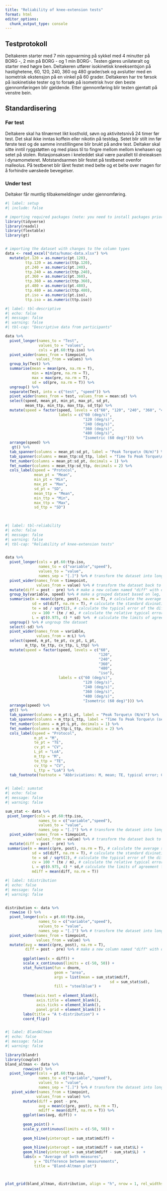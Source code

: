 ```yaml
---
title: "Reliability of knee-extension tests"
format: html
editor_options: 
  chunk_output_type: console
---
```


## Testprotokoll
Deltakeren starter med 7 min oppvarming på sykkel med 4 minutter på BORG -, 2 min på BORG - og 1 min BORG-. Testen gjøres unilateralt og starter med høgre ben. Deltakeren utfører isokinetisk kneeksentsjon på hastighetene, 60, 120, 240, 360 og 480 grader/sek og avslutter med en isometrisk ekstensjon på en vinkel på 60 grader. Deltakeren har tre førsok på isokinetiske tester og to forsøk på isometrisk hvor den beste gjennomføringen blir gjeldende. Etter gjennomføring blir testen gjentatt på venstre bein. 

## Standardisering

### Før test

Deltakere skal ha tilnærmet likt kosthold, søvn og aktivitetsnivå 24 timer før test. Det skal ikke inntas koffein eller nikotin  på testdag. Setet blir stilt inn før første test og de samme innstillingene blir brukt på andre test. Deltaker skal sitte inntil ryggstøtten og med plass til to fingre mellom mellom knehasen og setet på stolen. Rotasjonsaksen i kneleddet skal være parallelt til dreieaksen i dynamometeret. Motstandsarmen blir festet på testbenet ovenfor malleolus. På testbenet blir låret festet med belte og et belte over magen for å forhindre uønskede bevegelser. 

### Under test
Deltaker får muntlig tilbakemeldinger under gjennomføring. 


```r
#| label: setup
#| include: false

# importing required packages (note: you need to install packages prior til loading them if you do not already have them installed)
library(tidyverse)
library(readxl)
library(flextable)
library(gt)


# importing the dataset with changes to the column types
data <- read_excel("data/humac-data.xlsx") %>% 
  mutate(pt.120 = as.numeric(pt.120),
         ttp.120 = as.numeric(ttp.120),
         pt.240 = as.numeric(pt.240),
         ttp.240 = as.numeric(ttp.240),
         pt.360 = as.numeric(pt.360),
         ttp.360 = as.numeric(ttp.360),
         pt.480 = as.numeric(pt.480),
         ttp.480 = as.numeric(ttp.480),
         pt.iso = as.numeric(pt.iso),
         ttp.iso = as.numeric(ttp.iso))
```

```r
#| label: tbl-descriptive
#| echo: false
#| message: false
#| warning: false
#| tbl-cap: "Descriptive data from participants"

data %>% 
  pivot_longer(names_to = "Test",
               values_to = "values",
               cols = pt.60:ttp.iso) %>% 
  pivot_wider(names_from = timepoint,
              values_from = values) %>% 
  group_by(Test) %>%
  summarise(mean = mean(pre, na.rm = T),
            min = min(pre, na.rm = T),
            max = max(pre, na.rm = T),
            sd = sd(pre, na.rm = T)) %>%
  ungroup() %>%
  separate(Test, into = c("test", "speed")) %>%
  pivot_wider(names_from = test, values_from = mean:sd) %>%
  select(speed, mean_pt, min_pt, max_pt, sd_pt, 
         mean_ttp, min_ttp, max_ttp, sd_ttp) %>%
  mutate(speed = factor(speed, levels = c("60", "120", "240", "360", "480", "iso"),
                        labels = c("60 (deg/s)", 
                                   "120 (deg/s)", 
                                   "240 (deg/s)", 
                                   "360 (deg/s)", 
                                   "480 (deg/s)", 
                                   "Isometric (60 deg)"))) %>%
  arrange(speed) %>% 
   gt() %>%
  tab_spanner(columns = mean_pt:sd_pt, label = "Peak Torque\n (N/m)") %>%
  tab_spanner(columns = mean_ttp:sd_ttp, label = "Time To Peak Torque\n (seconds)") %>%
  fmt_number(columns = mean_pt:sd_pt, decimals = 1) %>%
  fmt_number(columns = mean_ttp:sd_ttp, decimals = 2) %>%
  cols_label(speed = "Protocol",
             mean_pt = "Mean",
             min_pt = "Min",
             max_pt = "Max",
             sd_pt = "SD",
             mean_ttp = "Mean",
             min_ttp = "Min",
             max_ttp = "Max",
             sd_ttp = "SD")
  
  

```

```r
#| label: tbl-reliability
#| echo: false
#| message: false
#| warning: false
#| tbl-cap: "Reliability of knee-extension tests"


data %>% 
  pivot_longer(cols = pt.60:ttp.iso,
               names_to = c("variable","speed"),
               values_to = "value", 
               names_sep = "[.]") %>% # transform the dataset into long format
  pivot_wider(names_from = timepoint,
              values_from = value) %>% # transform the dataset back to wide format for easy calculations of differences from pre to post
  mutate(diff = post - pre) %>% # make a new column named "diff" with differences scores
  group_by(variable, speed) %>% # make a grouped dataset based on leg, variable and speed
  summarise(m = mean(c(pre, post), na.rm = T), # calculate the average score from both pre and post testing
            sd = sd(diff, na.rm = T), # calculate the standard divination of the diff scores 
            te = sd / sqrt(2), # calculate the typical error of the diff scores
            cv = 100 * (te / m), # calculate the relative typical error (coefficient of variation)
            L = qt(0.975, 4) * sd) %>%  # calculate the limits of agreement for diff scores
  ungroup() %>% # ungroup the dataset
  select(-sd) %>% 
  pivot_wider(names_from = variable, 
              values_from = m:L) %>% 
  select(speed, m_pt, te_pt, cv_pt, L_pt,
         m_ttp, te_ttp, cv_ttp, L_ttp) %>% 
  mutate(speed = factor(speed, levels = c("60",
                                          "120", 
                                          "240", 
                                          "360", 
                                          "480", 
                                          "iso"),
                        labels = c("60 (deg/s)", 
                                   "120 (deg/s)", 
                                   "240 (deg/s)", 
                                   "360 (deg/s)", 
                                   "480 (deg/s)", 
                                   "Isometric (60 deg)"))) %>%
  arrange(speed) %>%
  gt() %>% 
  tab_spanner(columns = m_pt:L_pt, label = "Peak Torque\n (N/m)") %>%
  tab_spanner(columns = m_ttp:L_ttp, label = "Time To Peak Torque\n (seconds)") %>% 
  fmt_number(columns = m_pt:L_pt, decimals = 1) %>% 
  fmt_number(columns = m_ttp:L_ttp, decimals = 2) %>% 
  cols_label(speed = "Protocol",
             m_pt = "M",
             te_pt = "TE",
             cv_pt = "CV",
             L_pt = "LoA",
             m_ttp = "M",
             te_ttp = "TE",
             cv_ttp = "CV",
             L_ttp = "LoA") %>% 
  tab_footnote(footnote = "Abbriviations: M, mean; TE, typical error; CV, coefficient of variations; LoA, limits of agreement")
   
```



```r
#| label: sumstat
#| echo: false
#| message: false
#| warning: false

sum_stat <- data %>%
 pivot_longer(cols = pt.60:ttp.iso,
               names_to = c("variable","speed"),
               values_to = "value", 
               names_sep = "[.]") %>% # transform the dataset into long format
  pivot_wider(names_from = timepoint,
              values_from = value) %>% # transform the dataset back to wide format for easy calculations of differences from pre to post
  mutate(diff = post - pre) %>%
 summarise(m = mean(c(pre, post), na.rm = T), # calculate the average score from both pre and post testing
            sd = sd(diff, na.rm = T), # calculate the standard divination of the diff scores 
            te = sd / sqrt(2), # calculate the typical error of the diff scores
            cv = 100 * (te / m), # calculate the relative typical error (coefficient of variation)
            L = qt(0.975, 4) * sd,# calculate the limits of agreement for diff scores
            mdiff = mean(diff, na.rm = T)) 

```




```r
#| label: tdistribution
#| echo: false
#| message: false
#| warning: false


distribution <- data %>% 
  rowwise () %>%
  pivot_longer(cols = pt.60:ttp.iso,
               names_to = c("variable","speed"),
               values_to = "value", 
               names_sep = "[.]") %>% # transform the dataset into long format
  pivot_wider(names_from = timepoint,
              values_from = value) %>%
  mutate(avg = mean(c(pre, post), na.rm = T),
         diff = post - pre) %>% # make a new column named "diff" with differences scores
  
        ggplot(aes(x = diff)) +
        scale_x_continuous(limits = c(-50, 50)) +
        stat_function(fun = dnorm, 
                      geom = "area",
                      args = list(mean = sum_stat$mdiff, 
                                               sd = sum_stat$sd), 
                      fill = "steelblue") +
        
        theme(axis.text = element_blank(), 
              axis.title = element_blank(), 
              axis.ticks = element_blank(), 
              panel.grid = element_blank()) + 
        labs(title = "A t-distribution") +
        coord_flip()



```

```r
#| label: BlandAltman
#| echo: false
#| message: false
#| warning: false

library(blandr)
library(cowplot)
bland_altman <- data %>%
        rowwise() %>%
  pivot_longer(cols = pt.60:ttp.iso,
               names_to = c("variable","speed"),
               values_to = "value", 
               names_sep = "[.]") %>% # transform the dataset into long format
   pivot_wider(names_from = timepoint,
              values_from = value) %>%
        mutate(diff = post - pre, 
               avg = mean(c(pre, post), na.rm = T),
               mdiff = mean(diff, na.rm = T)) %>%
        ggplot(aes(avg, diff)) + 
        
        geom_point() +
        scale_y_continuous(limits = c(-50, 50)) +
        
        geom_hline(yintercept = sum_stat$mdiff) + 
        
        geom_hline(yintercept = sum_stat$mdiff + sum_stat$L) + 
        geom_hline(yintercept = sum_stat$mdiff - sum_stat$L)  +
        labs(x = "Average of both measures", 
             y = "Difference between measurements", 
             title = "Bland-Altman plot")



plot_grid(bland_altman, distribution, align = "h", nrow = 1, rel_widths = c(1, 0.3))
```
